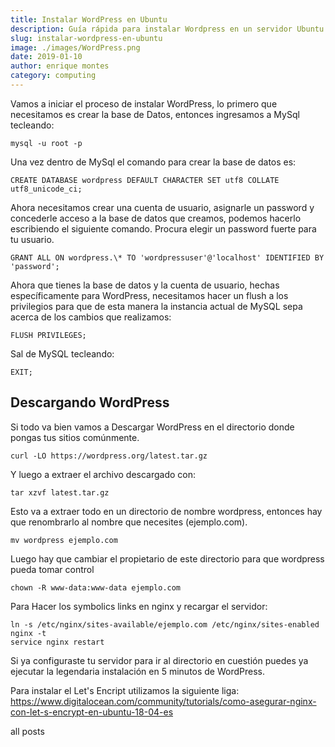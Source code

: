 ```yaml
---
title: Instalar WordPress en Ubuntu
description: Guía rápida para instalar Wordpress en un servidor Ubuntu
slug: instalar-wordpress-en-ubuntu
image: ./images/WordPress.png
date: 2019-01-10
author: enrique montes
category: computing
---
```


Vamos a iniciar el proceso de instalar WordPress, lo primero que necesitamos es crear la base de Datos, entonces ingresamos a MySql tecleando:

`mysql -u root -p`

Una vez dentro de MySql el comando para crear la base de datos es:

```mysql
CREATE DATABASE wordpress DEFAULT CHARACTER SET utf8 COLLATE utf8_unicode_ci;
```

Ahora necesitamos crear una cuenta de usuario, asignarle un password y concederle acceso a la base de datos que creamos, podemos hacerlo escribiendo el siguiente comando. Procura elegir un password fuerte para tu usuario.

```mysql
GRANT ALL ON wordpress.\* TO 'wordpressuser'@'localhost' IDENTIFIED BY 'password';
```

Ahora que tienes la base de datos y la cuenta de usuario, hechas específicamente para WordPress, necesitamos hacer un flush a los privilegios para que de esta manera la instancia actual de MySQL sepa acerca de los cambios que realizamos:

```MySQL
FLUSH PRIVILEGES;
```

Sal de MySQL tecleando:

```mysql
EXIT;
```

## Descargando WordPress

Si todo va bien vamos a Descargar WordPress en el directorio donde pongas tus sitios comúnmente.

`curl -LO https://wordpress.org/latest.tar.gz`

Y luego a extraer el archivo descargado con:

`tar xzvf latest.tar.gz`

Esto va a extraer todo en un directorio de nombre wordpress, entonces hay que renombrarlo al nombre que necesites (ejemplo.com).

`mv wordpress ejemplo.com`

Luego hay que cambiar el propietario de este directorio para que wordpress pueda tomar control

`chown -R www-data:www-data ejemplo.com`

Para Hacer los symbolics links en nginx y recargar el servidor:

```ubuntu
ln -s /etc/nginx/sites-available/ejemplo.com /etc/nginx/sites-enabled
nginx -t
service nginx restart
```

Si ya configuraste tu servidor para ir al directorio en cuestión puedes ya ejecutar la legendaria instalación en 5 minutos de WordPress.

Para instalar el Let's Encript utilizamos la siguiente liga: https://www.digitalocean.com/community/tutorials/como-asegurar-nginx-con-let-s-encrypt-en-ubuntu-18-04-es

<Link to="/posts" className="btn center-btn">
  all posts
</Link>
